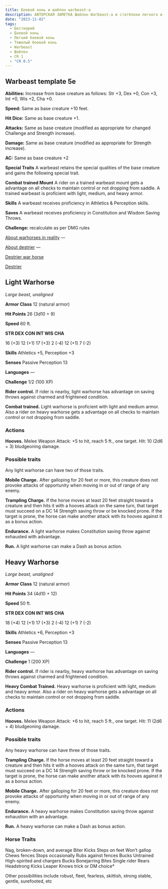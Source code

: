 ```yaml
---
title: Боевой конь и шаблон warbeast-а
description: АВТОРСКАЯ ЗАМЕТКА Шаблон Warbeast-а и статблоки легкого и тяжелого боевых коней, версия 1
date: "2023-11-02"
tags:
  - Бестиарий
  - Боевой конь
  - Легкий боевой конь
  - Тяжелый боевой конь
  - Warbeast
  - Шаблон
  - CR 1
  - "CR 0.5"
---
```


## Warbeast template 5e

**Abilities:** Increase from base creature as follows: Str +3, Dex +0, Con +3, Int +0, Wis +2, Cha +0.

**Speed:** Same as base creature +10 feet.

**Hit Dice:** Same as base creature +1.

**Attacks:** Same as base creature (modified as appropriate for changed Challenge and Strength increase).

**Damage:** Same as base creature (modified as appropriate for Strength increase).

**AC:** Same as base creature +2

**Special Traits** A warbeast retains the special qualities of the base creature and gains the following special trait.

**Combat trained Mount** A rider on a trained warbeast mount gets a advantage on all checks to maintain control or not dropping from saddle. A trained warbeast is proficient with light, medium, and heavy armor.

**Skills** A warbeast receives proficiency in Athletics & Perception skills.

**Saves** A warbeast receives proficiency in Constitution and Wisdom Saving Throws.

**Challenge:** recalculate as per DMG rules

[About warhorses in reality](https://en.wikipedia.org/wiki/Horses_in_warfare) —

[About destrier](https://en.wikipedia.org/wiki/Destrier) —

[Destrier war horse](http://www.medievalchronicles.com/medieval-battles-wars/medieval-warfare/destrier-war-horse/)

[Destrier](http://www.lordsandladies.org/destrier.htm)

## Light Warhorse

_Large beast, unaligned_

**Armor Class** 12 (natural armor)

**Hit Points** 26 (3d10 + 9)

**Speed** 60 ft.

**STR DEX CON INT WIS CHA**

16 (+3) 12 (+1) 17 (+3) 2 (-4) 12 (+1) 7 (-2)

**Skills** Athletics +5, Perception +3

**Senses** Passive Perception 13

**Languages** —

**Challenge** 1/2 (100 XP)

**Rider control.** If rider is nearby, light warhorse has advantage on saving throws against charmed and frightened condition.

**Combat trained.** Light warhorse is proficient with light and medium armor. Also a rider on heavy warhorse gets a advantage on all checks to maintain control or not dropping from saddle.

### Actions

**Hooves.** Melee Weapon Attack: +5 to hit, reach 5 ft., one target. Hit: 10 (2d6 + 3) bludgeoning damage.

### Possible traits

Any light warhorse can have two of those traits.

**Mobile Charge.**  After galloping for 20 feet or more, this creature does not provoke attacks of opportunity when moving in or out of range of any enemy.

**Trampling Charge.** If the horse moves at least 20 feet straight toward a creature and then hits it with a hooves attack on the same turn, that target must succeed on a DC 14 Strength saving throw or be knocked prone. If the target is prone, the horse can make another attack with its hooves against it as a bonus action.

**Endurance.** A light warhorse makes Constitution saving throw against exhausted with advantage.

**Run.** A light warhorse can make a Dash as bonus action.

## Heavy Warhorse

_Large beast, unaligned_

**Armor Class** 12 (natural armor)

**Hit Points** 34 (4d10 + 12)

**Speed** 50 ft.

**STR DEX CON INT WIS CHA**

18 (+4) 12 (+1) 17 (+3) 2 (-4) 12 (+1) 7 (-2)

**Skills** Athletics +6, Perception +3

**Senses** Passive Perception 13

**Languages** —

**Challenge** 1 (200 XP)

**Rider control.** If rider is nearby, heavy warhorse has advantage on saving throws against charmed and frightened condition.

**Heavy Combat Trained.** Heavy warhorse is proficient with light, medium and heavy armor. Also a rider on heavy warhorse gets a advantage on all checks to maintain control or not dropping from saddle.

### Actions

**Hooves.** Melee Weapon Attack: +6 to hit, reach 5 ft., one target. Hit: 11 (2d6 + 4) bludgeoning damage.

### Possible traits

Any heavy warhorse can have three of those traits.

**Trampling Charge.** If the horse moves at least 20 feet straight toward a creature and then hits it with a hooves attack on the same turn, that target must succeed on a DC 14 Strength saving throw or be knocked prone. If the target is prone, the horse can make another attack with its hooves against it as a bonus action.

**Mobile Charge.**  After galloping for 20 feet or more, this creature does not provoke attacks of opportunity when moving in or out of range of any enemy.

**Endurance.** A heavy warhorse makes Constitution saving throw against exhaustion with an advantage.

**Run.** A heavy warhorse can make a Dash as bonus action.

### Horse Traits

Nag, broken-down, and average
Biter
Kicks
Steps on feet
Won’t gallop
Chews fences
Stops occasionally
Rubs against fences
Bucks
Untrained
High-spirited and chargers
Bucks
Bonejarring
Bites
Single rider
Rears
Headstrong
Kicks
Leaper
Knows trick
or DM choice\*

Other possibilities include robust, fleet, fearless, skittish, strong stable, gentle, surefooted, etc
